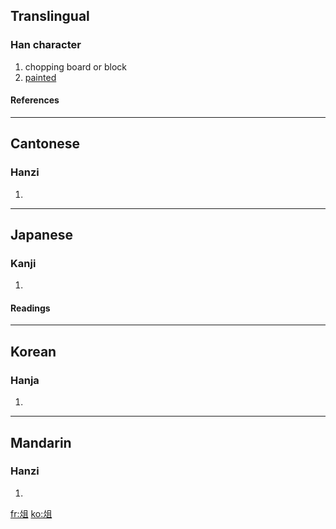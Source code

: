 {{see|爼}}

==Translingual==
===Han character===
{{Han char|rn=9|rad=人|as=07|sn=9|four=8781<sub>0</sub>|canj=人人月一 (OOBM)}}
# chopping board or block
# [[painted]]
====References====
{{Han ref|kx=0104.210|dkj=00679|dj=0221.050|hdz=10156.040|uh=4FCE|ud=20430|bh=AB5B|bd=43867}}
----
==Cantonese==
===Hanzi===
{{yue-hanzi|jyut=|y=jo2}}
# {{defn|Cantonese}}
----
==Japanese==
===Kanji===
{{ja-kanji|grade=|rs=人07}}
# {{defn|Japanese}} 
====Readings====
{{ja-readings|on=[[しょ]] (sho), [[そ]] (so)|kun=[[まないた]] (manaita)}}
----
==Korean==
===Hanja===
{{ko-hanja|hangeul=조|rv=jo|mr=cho}}
# {{defn|Korean}}
----
==Mandarin==
===Hanzi===
{{cmn-hanzi|pin=[[zǔ]] (zu3)|wg=tsu<sup>3</sup>}}
# {{defn|Mandarin}}

[[fr:俎]]
[[ko:俎]]